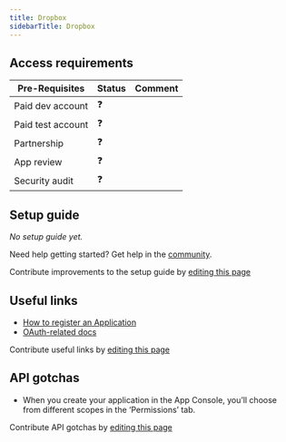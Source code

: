 ```yaml
---
title: Dropbox
sidebarTitle: Dropbox
---
```




<StatusWidget service="dropbox" />

<Overview />
<PreBuiltTooling />
<PreBuiltUseCases />

## Access requirements
| Pre-Requisites | Status | Comment|
| - | - | - |
| Paid dev account | ❓ |  |
| Paid test account | ❓ |  |
| Partnership | ❓ | |
| App review | ❓ |  |
| Security audit | ❓ | |


## Setup guide

_No setup guide yet._

<Tip>Need help getting started? Get help in the [community](https://nango.dev/slack).</Tip>

<Note>Contribute improvements to the setup guide by [editing this page](https://github.com/nangohq/nango/tree/master/docs/integrations/all/dropbox.mdx)</Note>


## Useful links

-   [How to register an Application](https://www.dropbox.com/developers/apps)
-   [OAuth-related docs](https://developers.dropbox.com/oauth-guide)

<Note>Contribute useful links by [editing this page](https://github.com/nangohq/nango/tree/master/docs/integrations/all/dropbox.mdx)</Note>

## API gotchas

-   When you create your application in the App Console, you’ll choose from different scopes in the ‘Permissions’ tab.

<Note>Contribute API gotchas by [editing this page](https://github.com/nangohq/nango/tree/master/docs/integrations/all/dropbox.mdx)</Note>
